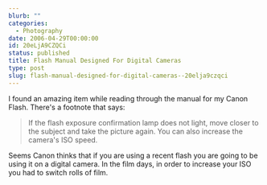 ```yaml
---
blurb: ""
categories:
  - Photography
date: 2006-04-29T00:00:00
id: 20eLjA9CZQCi
status: published
title: Flash Manual Designed For Digital Cameras
type: post
slug: flash-manual-designed-for-digital-cameras--20elja9czqci
---
```


I found an amazing item while reading through the manual for my Canon Flash. There's a footnote that says:

> If the flash exposure confirmation lamp does not light, move closer to the subject and take the picture again. You can also increase the camera's ISO speed.

Seems Canon thinks that if you are using a recent flash you are going to be using it on a digital camera. In the film days, in order to increase your ISO you had to switch rolls of film.

